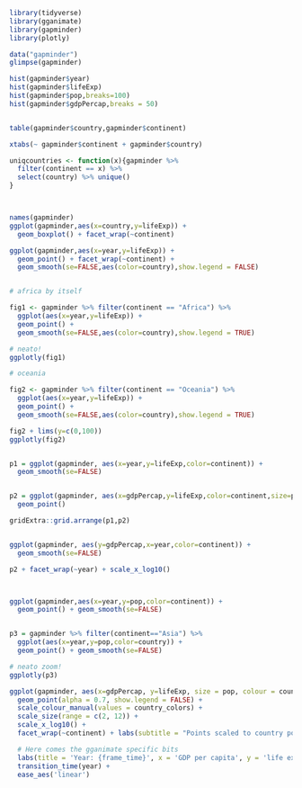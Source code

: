 
```{r}
library(tidyverse)
library(gganimate) 
library(gapminder)
library(plotly)

data("gapminder")
glimpse(gapminder)

hist(gapminder$year)
hist(gapminder$lifeExp)
hist(gapminder$pop,breaks=100)
hist(gapminder$gdpPercap,breaks = 50)


table(gapminder$country,gapminder$continent)

xtabs(~ gapminder$continent + gapminder$country)

uniqcountries <- function(x){gapminder %>%
  filter(continent == x) %>%
  select(country) %>% unique()
}



names(gapminder)
ggplot(gapminder,aes(x=country,y=lifeExp)) +
  geom_boxplot() + facet_wrap(~continent)

ggplot(gapminder,aes(x=year,y=lifeExp)) +
  geom_point() + facet_wrap(~continent) +
  geom_smooth(se=FALSE,aes(color=country),show.legend = FALSE)


# africa by itself

fig1 <- gapminder %>% filter(continent == "Africa") %>%
  ggplot(aes(x=year,y=lifeExp)) +
  geom_point() + 
  geom_smooth(se=FALSE,aes(color=country),show.legend = TRUE)

# neato!
ggplotly(fig1)

# oceania

fig2 <- gapminder %>% filter(continent == "Oceania") %>%
  ggplot(aes(x=year,y=lifeExp)) +
  geom_point() + 
  geom_smooth(se=FALSE,aes(color=country),show.legend = TRUE)

fig2 + lims(y=c(0,100))
ggplotly(fig2)


p1 = ggplot(gapminder, aes(x=year,y=lifeExp,color=continent)) +
  geom_smooth(se=FALSE)


p2 = ggplot(gapminder, aes(x=gdpPercap,y=lifeExp,color=continent,size=pop)) +
  geom_point()

gridExtra::grid.arrange(p1,p2)


ggplot(gapminder, aes(y=gdpPercap,x=year,color=continent)) +
  geom_smooth(se=FALSE)

p2 + facet_wrap(~year) + scale_x_log10()



ggplot(gapminder,aes(x=year,y=pop,color=continent)) +
  geom_point() + geom_smooth(se=FALSE)


p3 = gapminder %>% filter(continent=="Asia") %>%
  ggplot(aes(x=year,y=pop,color=country)) +
  geom_point() + geom_smooth(se=FALSE)

# neato zoom!
ggplotly(p3)


```

```{r}
ggplot(gapminder, aes(x=gdpPercap, y=lifeExp, size = pop, colour = country)) +
  geom_point(alpha = 0.7, show.legend = FALSE) +
  scale_colour_manual(values = country_colors) +
  scale_size(range = c(2, 12)) +
  scale_x_log10() +
  facet_wrap(~continent) + labs(subtitle = "Points scaled to country population") +

  # Here comes the gganimate specific bits
  labs(title = 'Year: {frame_time}', x = 'GDP per capita', y = 'life expectancy') +
  transition_time(year) +
  ease_aes('linear')
```

